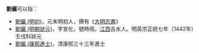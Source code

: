 '''劉儼'''可以指：
* [[劉儼_(明初)|劉儼 (明初)]]，元末明初人，撰有《[[大明志書|大明志書]]》
* [[劉儼_(明朝狀元)|劉儼 (明朝狀元)]]，字宣化，號時雨。[[江西|江西]]吉水人。明英宗正統七年（1442年）壬戌科狀元
* [[劉儼_(康熙進士)|劉儼 (康熙進士)]]，清康熙三十三年進士
{{disambig|Cat=二字劉姓人名消歧義|yan}}